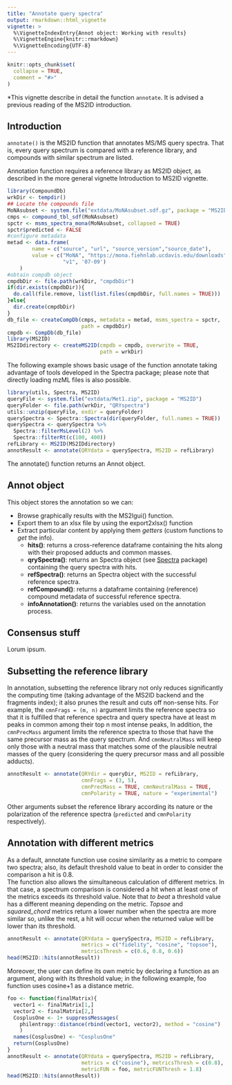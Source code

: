 ```yaml
---
title: "Annotate query spectra"
output: rmarkdown::html_vignette
vignette: >
  %\VignetteIndexEntry{Annot object: Working with results}
  %\VignetteEngine{knitr::rmarkdown}
  %\VignetteEncoding{UTF-8}
---
```


```r
knitr::opts_chunk$set(
  collapse = TRUE,
  comment = "#>"
)
```
*This vignette describe in detail the function `annotate`. It is advised a previous reading of the MS2ID introduction.  

## Introduction  
`annotate()` is the MS2ID function that annotates MS/MS query spectra. That is, every query spectrum is compared with a reference library, and compounds with similar spectrum are listed.

Annotation function requires a reference library as MS2ID object, as described in the more general vignette Introduction to MS2ID vignette. 
```r
library(CompoundDb)
wrkDir <- tempdir()
## Locate the compounds file
MoNAsubset <- system.file("extdata/MoNAsubset.sdf.gz", package = "MS2ID")
cmps <- compound_tbl_sdf(MoNAsubset)
spctr <- msms_spectra_mona(MoNAsubset, collapsed = TRUE)
spctr$predicted <- FALSE
#configure metadata  
metad <- data.frame(
        name = c("source", "url", "source_version","source_date"),
        value = c("MoNA", "https://mona.fiehnlab.ucdavis.edu/downloads",
                  "v1", '07-09')
    )
#obtain compdb object
cmpdbDir <- file.path(wrkDir, "cmpdbDir")
if(dir.exists(cmpdbDir)){
  do.call(file.remove, list(list.files(cmpdbDir, full.names = TRUE)))
}else{
  dir.create(cmpdbDir)
}
db_file <- createCompDb(cmps, metadata = metad, msms_spectra = spctr,
                        path = cmpdbDir)
cmpdb <- CompDb(db_file)
library(MS2ID)
MS2IDdirectory <- createMS2ID(cmpdb = cmpdb, overwrite = TRUE,
                              path = wrkDir)
```

The following example shows basic usage of the function annotate taking advantage of tools developed in the Spectra package; please note that directly loading mzML files is also possible.  

```r
library(utils, Spectra, MS2ID)
queryFile <- system.file("extdata/Met1.zip", package = "MS2ID")
queryFolder <- file.path(wrkDir, "QRYspectra")
utils::unzip(queryFile, exdir = queryFolder)
querySpectra <- Spectra::Spectra(dir(queryFolder, full.names = TRUE))
querySpectra <- querySpectra %>%
  Spectra::filterMsLevel(2) %>% 
  Spectra::filterRt(c(100, 400))
refLibrary <- MS2ID(MS2IDdirectory)
annotResult <- annotate(QRYdata = querySpectra, MS2ID = refLibrary)
```
The annotate() function returns an Annot object.  

## Annot object
This object stores the annotation so we can:

* Browse graphically results with the MS2Igui() function.
* Export them to an xlsx file by using the export2xlsx() function
* Extract particular content by applying them *getters* (custom functions to *get* the info).
    + **hits()**: returns a cross-reference dataframe containing the hits along with their proposed adducts and common masses.
    + **qrySpectra()**: returns an Spectra object (see [Spectra](https://www.bioconductor.org/packages/release/bioc/html/Spectra.html) package) containing the query spectra with hits.
    + **refSpectra()**: returns an Spectra object with the successful reference spectra.
    + **refCompound()**: returns a dataframe containing (reference) compound metadata of successful reference spectra.
    + **infoAnnotation()**: returns the variables used on the annotation process.

## Consensus stuff  
Lorum ipsum.

## Subsetting the reference library
In annotation, subsetting the reference library not only reduces significantly the computing time (taking advantage of the MS2ID backend and the fragments index); it also prunes the result and cuts off non-sense hits. For example, the `cmnFrags = (m, n)` argument limits the reference spectra so that it is fulfilled that reference spectra and query spectra have at least m peaks in common among their top n most intense peaks,
In addition, the `cmnPrecMass` argument limits the reference spectra to those that have the same precursor mass as the query spectrum. And `cmnNeutralMass` will keep only those with a neutral mass that matches some of the plausible neutral masses of the query (considering the query precursor mass and all possible adducts).
```r
annotResult <- annotate(QRYdir = queryDir, MS2ID = refLibrary, 
                        cmnFrags = (3, 5),
                        cmnPrecMass = TRUE, cmnNeutralMass = TRUE, 
                        cmnPolarity = TRUE, nature = "experimental")
```

Other arguments subset the reference library according its nature or the polarization of the reference spectra (`predicted` and `cmnPolarity` respectively).

## Annotation with different metrics
As a default, annotate function use cosine similarity as a metric to compare two spectra; also, its default threshold value to beat in order to consider the comparison a hit is 0.8.  
The function also allows the simultaneous calculation of different metrics. In that case, a spectrum comparison is considered a hit when at least one of the metrics exceeds its threshold value. Note that *to beat* a threshold value has a different meaning depending on the metric. *Topsoe* and *squared_chord* metrics return a lower number when the spectra are more similar so, unlike the rest, a hit will occur when the returned value will be lower than its threshold. 
```r
annotResult <- annotate(QRYdata = querySpectra, MS2ID = refLibrary,
                        metrics = c("fidelity", "cosine", "topsoe"),
                        metricsThresh = c(0.6, 0.8, 0.6))
head(MS2ID::hits(annotResult))
```

Moreover, the user can define its own metric by declaring a function as an argument, along with its threshold value; in the following example, foo function uses cosine+1 as a distance metric. 
```r
foo <- function(finalMatrix){
  vector1 <- finalMatrix[1,]
  vector2 <- finalMatrix[2,]
  CosplusOne <- 1+ suppressMessages(
    philentropy::distance(rbind(vector1, vector2), method = "cosine")
    )
  names(CosplusOne) <- "CosplusOne"
  return(CosplusOne)
}
annotResult <- annotate(QRYdata = querySpectra, MS2ID = refLibrary,
                        metrics = c("cosine"), metricsThresh = c(0.8),
                        metricFUN = foo, metricFUNThresh = 1.8)
head(MS2ID::hits(annotResult))
```

